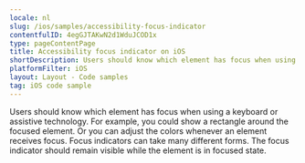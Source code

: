 ```yaml
---
locale: nl
slug: /ios/samples/accessibility-focus-indicator
contentfulID: 4egGJTAKwN2d1WduJCOD1x
type: pageContentPage
title: Accessibility focus indicator on iOS
shortDescription: Users should know which element has focus when using a keyboard or assistive technology.
platformFilter: iOS
layout: Layout - Code samples
tag: iOS code sample
---
```


Users should know which element has focus when using a keyboard or assistive technology. For example, you could show a rectangle around the focused element. Or you can adjust the colors whenever an element receives focus. Focus indicators can take many different forms. The focus indicator should remain visible while the element is in focused state.

<CodeSample id="accessibility-focus-indicator" locale="nl" platform="ios"/>